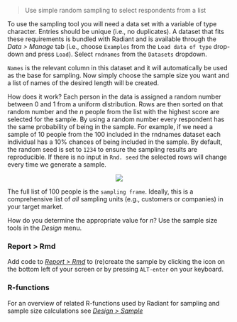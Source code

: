 > Use simple random sampling to select respondents from a list

To use the sampling tool you will need a data set with a variable of type character. Entries should be unique (i.e., no duplicates). A dataset that fits these requirements is bundled with Radiant and is available through the _Data > Manage_ tab (i.e., choose `Examples` from the `Load data of type` drop-down and press `Load`). Select `rndnames` from the `Datasets` dropdown.

`Names` is the relevant column in this dataset and it will automatically be used as the base for sampling. Now simply choose the sample size you want and a list of names of the desired length will be created.

How does it work? Each person in the data is assigned a random number between 0 and 1 from a uniform distribution. Rows are then sorted on that random number and the $n$ people from the list with the highest score are selected for the sample. By using a random number every respondent has the same probability of being in the sample. For example, if we need a sample of 10 people from the 100 included in the rndnames dataset each individual has a 10% chances of being included in the sample. By default, the random seed is set to `1234` to ensure the sampling results are reproducible. If there is no input in `Rnd. seed` the selected rows will change every time we generate a sample.

<p align="center"><img src="https://radiant-rstats.github.io/docs/design/figures_design//sampling.png"></p>

The full list of 100 people is the `sampling frame`. Ideally, this is a comprehensive list of _all_ sampling units (e.g., customers or companies) in your target market.

How do you determine the appropriate value for _n_? Use the sample size tools in the _Design_ menu.

### Report > Rmd

Add code to <a href="https://radiant-rstats.github.io/docs/data/report_rmd.html" target="_blank">_Report > Rmd_</a> to (re)create the sample by clicking the <i title="report results" class="fa fa-edit"></i> icon on the bottom left of your screen or by pressing `ALT-enter` on your keyboard. 

### R-functions

For an overview of related R-functions used by Radiant for sampling and sample size calculations see <a href = "https://radiant-rstats.github.io/radiant.design/reference/index.html#section-design-sample" target="_blank">_Design > Sample_</a>
